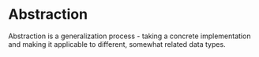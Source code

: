 
# Abstraction

Abstraction is a generalization process - taking a concrete implementation and making it applicable to different, somewhat related data types.

<NewsletterForm />
